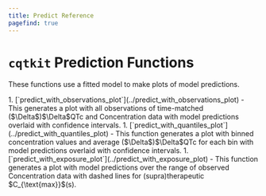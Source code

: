 ```yaml
---
title: Predict Reference
pagefind: true
---
```



# `cqtkit` Prediction Functions
These functions use a fitted model to make plots of model predictions.

<Steps>
1. [`predict_with_observations_plot`](../predict_with_observations_plot) - This generates a plot with all observations of time-matched ($\Delta$)$\Delta$QTc and Concentration data with model predictions overlaid with confidence intervals.
1. [`predict_with_quantiles_plot`](../predict_with_quantiles_plot) - This function generates a plot with binned concentration values and average ($\Delta$)$\Delta$QTc for each bin with model predictions overlaid with confidence intervals.
1. [`predict_with_exposure_plot`](../predict_with_exposure_plot) - This function generates a plot with model predictions over the range of observed Concentration data with dashed lines for (supra)therapeutic $C_{\text{max}}$(s).
</Steps>
